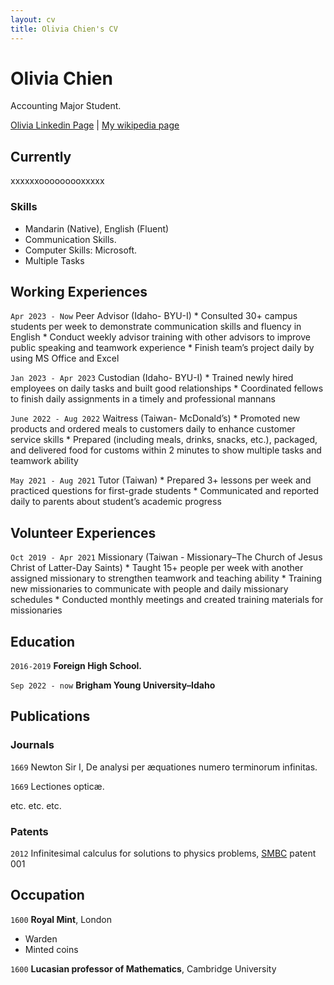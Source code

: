 ```yaml
---
layout: cv
title: Olivia Chien's CV
---
```

# Olivia Chien
Accounting Major Student.

<div id="webaddress">
<a href="https://www.linkedin.com/in/olivia-chien/">Olivia Linkedin Page</a>
| <a href="">My wikipedia page</a>
</div>


## Currently

xxxxxxooooooooxxxxx

### Skills
* Mandarin (Native), English (Fluent) 
* Communication Skills. 
* Computer Skills: Microsoft. 
* Multiple Tasks


## Working Experiences
`Apr 2023 - Now` Peer Advisor (Idaho- BYU-I)
* Consulted 30+ campus students per week to demonstrate communication skills and fluency in English 
* Conduct weekly advisor training with other advisors to improve public speaking and teamwork experience 
* Finish team’s project daily by using MS Office and Excel

`Jan 2023 - Apr 2023` Custodian (Idaho- BYU-I)
* Trained newly hired employees on daily tasks and built good relationships 
* Coordinated fellows to finish daily assignments in a timely and professional mannans 

`June 2022 - Aug 2022` Waitress (Taiwan- McDonald's)
* Promoted new products and ordered meals to customers daily to enhance customer service skills 
* Prepared (including meals, drinks, snacks, etc.), packaged, and delivered food for customs within 2 minutes 
to show multiple tasks and teamwork ability

`May 2021 - Aug 2021` Tutor (Taiwan)
* Prepared 3+ lessons per week and practiced questions for first-grade students 
* Communicated and reported daily to parents about student’s academic progress

## Volunteer Experiences
`Oct 2019 - Apr 2021` Missionary (Taiwan - Missionary--The Church of Jesus Christ of Latter-Day Saints)
* Taught 15+ people per week with another assigned missionary to strengthen teamwork and teaching ability 
* Training new missionaries to communicate with people and daily missionary schedules 
* Conducted monthly meetings and created training materials for missionaries

## Education

`2016-2019`
__Foreign High School.__

`Sep 2022 - now`
__Brigham Young University–Idaho__


## Publications

<!-- A list is also available [online](http://scholar.google.co.uk/citations?user=LTOTl0YAAAAJ) -->

### Journals

`1669`
Newton Sir I, De analysi per æquationes numero terminorum infinitas. 

`1669`
Lectiones opticæ.

etc. etc. etc.

### Patents

`2012`
Infinitesimal calculus for solutions to physics problems, [SMBC](http://www.techdirt.com/articles/20121011/09312820678/if-patents-had-been-around-time-newton.shtml) patent 001


## Occupation

`1600`
__Royal Mint__, London

- Warden
- Minted coins

`1600`
__Lucasian professor of Mathematics__, Cambridge University



<!-- ### Footer

Last updated: May 2013 -->